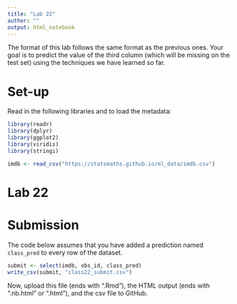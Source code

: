 ```yaml
---
title: "Lab 22"
author: ""
output: html_notebook
---
```


The format of this lab follows the same format as the previous
ones. Your goal is to predict the value of the third column
(which will be missing on the test set) using the techniques
we have learned so far.

# Set-up

Read in the following libraries and to load the metadata:

```r
library(readr)
library(dplyr)
library(ggplot2)
library(viridis)
library(stringi)

imdb <- read_csv("https://statsmaths.github.io/ml_data/imdb.csv")
```


# Lab 22











# Submission

The code below assumes that you have added a prediction named
`class_pred` to every row of the dataset.

```r
submit <- select(imdb, obs_id, class_pred)
write_csv(submit, "class22_submit.csv")
```

Now, upload this file (ends with ".Rmd"), the HTML output
(ends with ".nb.html" or ".html"), and the csv file to
GitHub.

